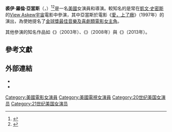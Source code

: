 {{noteTA
|G1=Show
|G2=Movie
|G3=TV
}}
{{藝人
| type        = 女演員
| name        = 裘伊·羅倫·亞當斯
| foreignname = Joey Lauren Adams
| image       = Joey Lauren Adams FSC 2015.jpg
| caption     = 亞當斯於2015年6月在[[佛羅里達州|佛羅里達州]]
| birthname   = 
| birth_date  = {{Birth date and age|df=yes|1968|1|9}}
| birth_place = {{USA}}[[阿肯色州|阿肯色州]]，{{le|北小石城 (阿肯色州)|North Little Rock, Arkansas|北小石城}}
| occupation  = 演員，導演
| yearsactive = 1991年至今
| spouse      = 
| children    =                                              
| awards      = 
}}
'''裘伊·羅倫·亞當斯'''（{{lang-en|Joey Lauren Adams}}，{{bd|1968年|1月9日}}）<ref name="slotek">{{cite journal|location=The Toronto Sun|date=August 17, 1999|title=She Can Speak Hollywoodese Baby-Voiced Joey Lauren Adams Has Learned That Money Talks|first=Jim|last=Slotek|quote="I thought after Chasing Amy, I would be able to do anything I want, which definitely wasn't the case," the 31-year-old actress says.}}</ref><ref>{{cite journal|first=Bob|last=Thompson|title=The Naughty Professor Adams Leaves Her 'Nice Girl' Image Behind With Harvard Man|date=July 28, 2000|journal=The Toronto Sun|quote=That's what the 32-year-old Adams was doing this week while shooting James Toback's film, Harvard Man, at the Jarvis St. high school auditorium.}}</ref>是一名[[美國|美國]]女演員和導演。較知名的是常在[[凱文·史密斯|凱文·史密斯]]的[[View_Askew宇宙|View Askew宇宙]]電影中參演，其中亞當斯於電影《[[愛，上了癮|愛，上了癮]]》（1997年）的演出，為使她提名了[[金球獎最佳音樂及喜劇類電影女主角|金球獎最佳音樂及喜劇類電影女主角]]。

其他參演的知名作品如《{{le|神采星球|The Big Empty (2003 film)}}》（2003年）、《{{le|卡車司機 (電影)|Trucker (film)|卡車司機}}》（2008年）與《{{le|藍色隨想|Blue Caprice}}》（2013年）。

==參考文獻==
{{reflist|30em}}

==外部連結==
* {{IMDb name|0000725}}
* {{amg name|124429}}

{{Authority control}}

{{DEFAULTSORT:Adams, Joey Lauren}}
[[Category:美國電影女演員|Category:美國電影女演員]]
[[Category:美國電視女演員|Category:美國電視女演員]]
[[Category:20世纪美国女演员|Category:20世纪美国女演员]]
[[Category:21世纪美国女演员|Category:21世纪美国女演员]]